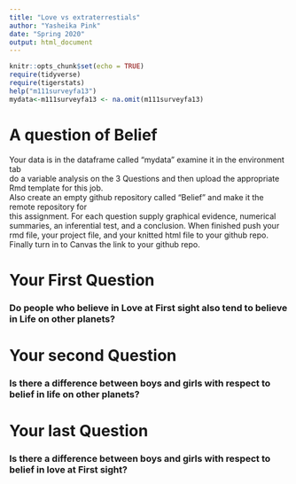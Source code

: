 ```yaml
---
title: "Love vs extraterrestials"
author: "Yasheika Pink"
date: "Spring 2020"
output: html_document
---
```


```r
knitr::opts_chunk$set(echo = TRUE)
require(tidyverse)
require(tigerstats)
help("m111surveyfa13")
mydata<-m111surveyfa13 <- na.omit(m111surveyfa13)
```

# A question of Belief

Your data is in the dataframe called "mydata" examine it in the environment tab  
do a variable analysis on the 3 Questions and then upload the appropriate Rmd template for this job.   
Also create an empty github repository called "Belief" and make it the remote repository for  
this assignment.  For each question supply graphical evidence, numerical summaries, an inferential test, and a conclusion.  When finished push your rmd file, your project file, and your knitted html file to your github repo.  Finally turn in to Canvas the link to your github repo.




# Your First Question  

### Do people who believe in Love at First sight also tend to believe in Life on other planets?

  
  
    
# Your second Question  

### Is there a difference between boys and girls with respect to belief in life on other planets?
  
 
 
# Your last Question   

### Is there a difference between boys and girls with respect to belief in love at First sight?